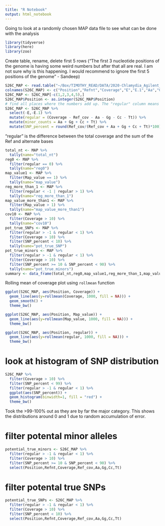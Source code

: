 ```yaml
---
title: "R Notebook"
output: html_notebook
---
```


Going to look at a randomly chosen MAP data file to see what can be done with the analysis

```r
library(tidyverse)
library(here)
library(zoo)
```

Create table, rename, delete first 5 rows ("The first 3 nucleotide positions of the genome is having some weird numbers but after that all are real. I am not sure why is this happening. I would recommend to ignore the first 5 positions of the genome" - Sandeep)
```r
S26C_MAP <- read.table("~/Box/TIMOTHY_READ/DATA/2020-Chlamydia_Agilent_project/MAP_ASR/26C_MAP.txt", row.names = NULL, sep = "\t")
colnames(S26C_MAP) <- c("Position","Refnt","Coverage","E","E.1","Aa","Gg","Cc","Tt","Ref_cov","Map_value")
S26C_MAP <- S26C_MAP[-c(1,2,3,4,5),]
S26C_MAP$Position <- as.integer(S26C_MAP$Position)
# find all places where the numbers add up. The "regular" column means that the ref coverage + all minor bases == total coverage
S26C_MAP <- S26C_MAP %>% 
  select(-E,-E.1) %>%
  mutate(regular = (Coverage - Ref_cov - Aa - Gg - Cc - Tt)) %>%
  mutate(minor_counts = Aa + Gg + Cc + Tt) %>%
  mutate(SNP_percent = round(Ref_cov/(Ref_cov + Aa + Gg + Cc + Tt)*100),digits = 1)
```

"regular" is the difference between the total coverage and the sum of the Ref and alternate bases




```r
total_nt <- MAP %>% 
  tally(name="total_nt") 
reg0 <- MAP %>% 
  filter(regular == 0) %>%
  tally(name="reg0")
map_value1 <- MAP %>% 
  filter(Map_value == 1) %>%
  tally(name="map_value")
reg_more_than_1 <- MAP %>%
  filter(regular < -1 | regular > 1) %>%
  tally(name="reg_more_than_1")
map_value_more_than1 <- MAP %>% 
  filter(Map_value > 1) %>%
  tally(name="map_value_more_than1")
cov10 <- MAP %>% 
  filter(Coverage > 10) %>%
  tally(name="cov10")
pot_true_SNPs <- MAP %>%
  filter(regular > -1 & regular < 1) %>%
  filter(Coverage > 10) %>%
  filter(SNP_percent < 10) %>%
  tally(name="pot_true_SNP")
pot_true_minors <- MAP %>%
  filter(regular > -1 & regular < 1) %>%
  filter(Coverage > 10) %>%
  filter(SNP_percent >= 10 & SNP_percent < 90) %>%
  tally(name="pot_true_minors")
summary <- data_frame(total_nt,reg0,map_value1,reg_more_than_1,map_value_more_than1,cov10,pot_true_minors,pot_true_SNPs)
```


Rolling mean of coverage plot using ```rollmean``` function
```r
ggplot(S26C_MAP, aes(Position, Coverage)) + 
  geom_line(aes(y=rollmean(Coverage, 1000, fill = NA))) +
  geom_smooth() +
  theme_bw()
```

```r
ggplot(S26C_MAP, aes(Position, Map_value)) + 
  geom_line(aes(y=rollmean(Map_value, 1000, fill = NA))) +
  theme_bw()
```

```r
ggplot(S26C_MAP, aes(Position, regular)) + 
  geom_line(aes(y=rollmean(regular, 1000, fill = NA))) +
  theme_bw()
```
# look at histogram of SNP distribution

```r
S26C_MAP %>%
  filter(Coverage > 10) %>%
  filter(SNP_percent < 99) %>%
  filter(regular > -1 & regular < 1) %>%
  ggplot(aes(SNP_percent)) + 
  geom_histogram(binwidth=1, fill = "red") +
  theme_bw()
```
 Took the >99-100% out as they are by far the major category.  This shows the distributions around 0 and 1 due to random accumulation of error.  

# filter potental minor alleles

```r
potential_true_minors <- S26C_MAP %>%
  filter(regular > -1 & regular < 1) %>%
  filter(Coverage > 10) %>%
  filter(SNP_percent >= 10 & SNP_percent < 90) %>%
  select(Position,Refnt,Coverage,Ref_cov,Aa,Gg,Cc,Tt)
```

# filter potental true SNPs

```r
potential_true_SNPs <- S26C_MAP %>%
  filter(regular > -1 & regular < 1) %>%
  filter(Coverage > 10) %>%
  filter(SNP_percent < 10) %>%
  select(Position,Refnt,Coverage,Ref_cov,Aa,Gg,Cc,Tt)
```

